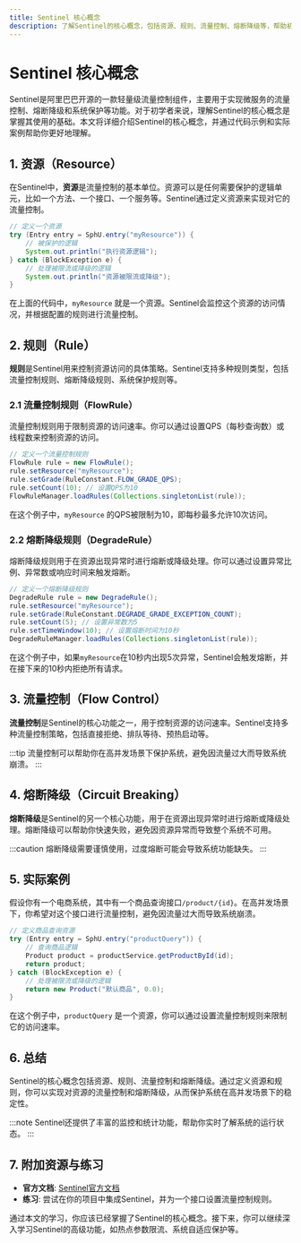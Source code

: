 ```yaml
---
title: Sentinel 核心概念
description: 了解Sentinel的核心概念，包括资源、规则、流量控制、熔断降级等，帮助初学者掌握Sentinel的基本原理和使用方法。
---
```


# Sentinel 核心概念

Sentinel是阿里巴巴开源的一款轻量级流量控制组件，主要用于实现微服务的流量控制、熔断降级和系统保护等功能。对于初学者来说，理解Sentinel的核心概念是掌握其使用的基础。本文将详细介绍Sentinel的核心概念，并通过代码示例和实际案例帮助你更好地理解。

## 1. 资源（Resource）

在Sentinel中，**资源**是流量控制的基本单位。资源可以是任何需要保护的逻辑单元，比如一个方法、一个接口、一个服务等。Sentinel通过定义资源来实现对它的流量控制。

```java
// 定义一个资源
try (Entry entry = SphU.entry("myResource")) {
    // 被保护的逻辑
    System.out.println("执行资源逻辑");
} catch (BlockException e) {
    // 处理被限流或降级的逻辑
    System.out.println("资源被限流或降级");
}
```

在上面的代码中，`myResource` 就是一个资源。Sentinel会监控这个资源的访问情况，并根据配置的规则进行流量控制。

## 2. 规则（Rule）

**规则**是Sentinel用来控制资源访问的具体策略。Sentinel支持多种规则类型，包括流量控制规则、熔断降级规则、系统保护规则等。

### 2.1 流量控制规则（FlowRule）

流量控制规则用于限制资源的访问速率。你可以通过设置QPS（每秒查询数）或线程数来控制资源的访问。

```java
// 定义一个流量控制规则
FlowRule rule = new FlowRule();
rule.setResource("myResource");
rule.setGrade(RuleConstant.FLOW_GRADE_QPS);
rule.setCount(10); // 设置QPS为10
FlowRuleManager.loadRules(Collections.singletonList(rule));
```

在这个例子中，`myResource` 的QPS被限制为10，即每秒最多允许10次访问。

### 2.2 熔断降级规则（DegradeRule）

熔断降级规则用于在资源出现异常时进行熔断或降级处理。你可以通过设置异常比例、异常数或响应时间来触发熔断。

```java
// 定义一个熔断降级规则
DegradeRule rule = new DegradeRule();
rule.setResource("myResource");
rule.setGrade(RuleConstant.DEGRADE_GRADE_EXCEPTION_COUNT);
rule.setCount(5); // 设置异常数为5
rule.setTimeWindow(10); // 设置熔断时间为10秒
DegradeRuleManager.loadRules(Collections.singletonList(rule));
```

在这个例子中，如果`myResource`在10秒内出现5次异常，Sentinel会触发熔断，并在接下来的10秒内拒绝所有请求。

## 3. 流量控制（Flow Control）

**流量控制**是Sentinel的核心功能之一，用于控制资源的访问速率。Sentinel支持多种流量控制策略，包括直接拒绝、排队等待、预热启动等。

:::tip
流量控制可以帮助你在高并发场景下保护系统，避免因流量过大而导致系统崩溃。
:::

## 4. 熔断降级（Circuit Breaking）

**熔断降级**是Sentinel的另一个核心功能，用于在资源出现异常时进行熔断或降级处理。熔断降级可以帮助你快速失败，避免因资源异常而导致整个系统不可用。

:::caution
熔断降级需要谨慎使用，过度熔断可能会导致系统功能缺失。
:::

## 5. 实际案例

假设你有一个电商系统，其中有一个商品查询接口`/product/{id}`。在高并发场景下，你希望对这个接口进行流量控制，避免因流量过大而导致系统崩溃。

```java
// 定义商品查询资源
try (Entry entry = SphU.entry("productQuery")) {
    // 查询商品逻辑
    Product product = productService.getProductById(id);
    return product;
} catch (BlockException e) {
    // 处理被限流或降级的逻辑
    return new Product("默认商品", 0.0);
}
```

在这个例子中，`productQuery` 是一个资源，你可以通过设置流量控制规则来限制它的访问速率。

## 6. 总结

Sentinel的核心概念包括资源、规则、流量控制和熔断降级。通过定义资源和规则，你可以实现对资源的流量控制和熔断降级，从而保护系统在高并发场景下的稳定性。

:::note
Sentinel还提供了丰富的监控和统计功能，帮助你实时了解系统的运行状态。
:::

## 7. 附加资源与练习

- **官方文档**: [Sentinel官方文档](https://sentinelguard.io/zh-cn/docs/introduction.html)
- **练习**: 尝试在你的项目中集成Sentinel，并为一个接口设置流量控制规则。

通过本文的学习，你应该已经掌握了Sentinel的核心概念。接下来，你可以继续深入学习Sentinel的高级功能，如热点参数限流、系统自适应保护等。